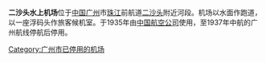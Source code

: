 {{Unreferenced|time=2021-12-01T03:46:12+00:00}}
'''二沙头水上机场'''位于[[中国|中国]][[广州|广州]]市[[珠江|珠江]]前航道[[二沙头|二沙头]]附近河段。机场以水面作跑道，以一座浮码头作旅客候机室。于1935年由[[中国航空集团|中国航空公司]]使用，至1937年中航的广州航线停航后停用。

{{广州昔日机场}}
[[Category:广州市已停用的机场|Category:广州市已停用的机场]]
{{GZ-stub}}